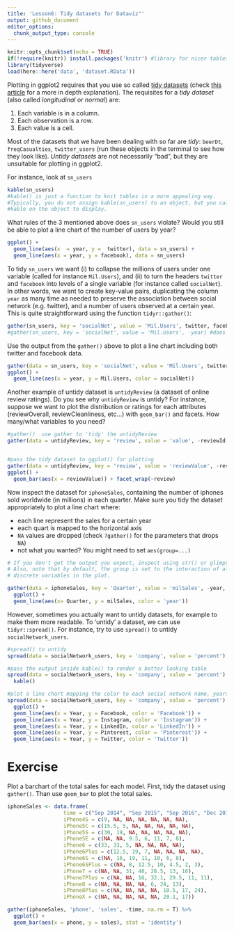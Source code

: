 ```yaml
---
title: 'Lesson6: Tidy datasets for Dataviz"'
output: github_document
editor_options: 
  chunk_output_type: console
---
```


```r
knitr::opts_chunk$set(echo = TRUE)
if(!require(knitr)) install.packages('knitr') #library for nicer tables in html/pdf
library(tidyverse)
load(here::here('data', 'dataset.RData'))
```


Plotting in ggplot2 requires that you use so called [tidy datasets](http://r4ds.had.co.nz/tidy-data.html) (check
[this article](http://vita.had.co.nz/papers/tidy-data.html) for a more in depth explanation). The requisites for a _tidy dataset_ (also called _longitudinal_ or _normal_) are:

  1. Each variable is in a column.
  2. Each observation is a row.
  3. Each value is a cell.

Most of the datasets that we have been dealing with so far are *tidy*: `beerDt`, `freqCasualties`, `twitter_users` (run these objects in the terminal to see how they look like). *Untidy datasets* are not necessarily "bad", but they are unsuitable for plotting in ggplot2. 

For instance, look at `sn_users`
```r
kable(sn_users) 
#kable() is just a function to knit tables in a more appealing way. 
#Typically, you do not assign kable(sn_users) to an object, but you call 
#kable on the object to display.
```

What rules of the 3 mentioned above does `sn_users` violate? Would you still be able to plot a line chart of the number of users by year?

```r
ggplot() +
  geom_line(aes(x  = year, y =  twitter), data = sn_users) +
  geom_line(aes(x = year, y = facebook), data = sn_users)
```

To tidy `sn_users` we want (i) to collapse the millions of users under one variable (called for instance `Mil.Users`), and (ii) to turn the headers `twitter` and `facebook` into levels of a single variable (for instance called `socialNet`). In other words, we want to create key-value pairs, duplicating the column `year` as many time as needed to preserve the association between social network (e.g. twitter), and a number of users observed at a certain year. This is quite straightforward using the function `tidyr::gather()`:

```r
gather(sn_users, key = 'socialNet', value = 'Mil.Users', twitter, facebook) 
#gather(sn_users, key = 'socialNet', value = 'Mil.Users', -year) #does the same as above: keeps everything BUT year
```

Use the output from the `gather()` above to plot a line chart including both twitter and facebook data.

```r
gather(data = sn_users, key = 'socialNet', value = 'Mil.Users', twitter, facebook) %>% 
ggplot() +
  geom_line(aes(x = year, y = Mil.Users, color = socialNet))
```

Another example of untidy dataset is `untidyReview` (a dataset of online review ratings). Do you see why `untidyReview` is untidy? For instance, suppose we want to plot the distribution or ratings for each attributes (reviewOverall, reviewCleanliness, etc...) with `geom_bar()` and facets. How many/what variables to you need?

```r
#gather()  use gather to 'tidy' the untidyReview
gather(data = untidyReview, key = 'review', value = 'value', -reviewId, -reviewStayYear)


#pass the tidy dataset to ggplot() for plotting
gather(data = untidyReview, key = 'review', value = 'reviewValue', -reviewId, -reviewStayYear) %>%
ggplot() +
  geom_bar(aes(x = reviewValue)) + facet_wrap(~review)
```


Now inspect the dataset for `iphoneSales`, containing the number of iphones sold worldwide (in millions) in each quarter. Make sure you tidy the dataset appropriately to plot a line chart where:

 - each line represent the sales for a certain year
 - each quart is mapped to the horizontal axis
 - `NA` values are dropped (check `?gather()` for the parameters that drops `NA`)
 - not what you wanted? You might need to set `aes(group=...)`
 
```r
# If you don't get the output you expect, inspect using str() or glimpse()
# Also, note that by default, the group is set to the interaction of all 
# discrete variables in the plot.

gather(data = iphoneSales, key = 'Quarter', value = 'milSales', -year, na.rm = TRUE) %>% 
  ggplot() +
  geom_line(aes(x= Quarter, y = milSales, color = 'year'))
```
 

However, sometimes you actually want to untidy datasets, for example to make them more readable. To 'untidy' a dataset, we can use `tidyr::spread()`. For instance, try to use `spread()` to untidy `socialNetwork_users`.

```r
#spread() to untidy
spread(data = socialNetwork_users, key = 'company', value = 'percent')

#pass the output inside kable() to render a better looking table
spread(data = socialNetwork_users, key = 'company', value = 'percent') %>%
  kable()

#plot a line chart mapping the color to each social network name, years to the horizontal axis, and percent to the vertical axis
spread(data = socialNetwork_users, key = 'company', value = 'percent') %>%
  ggplot() +
  geom_line(aes(x = Year, y = Facebook, color = 'Facebook')) +
  geom_line(aes(x = Year, y = Instagram, color = 'Instagram')) +
  geom_line(aes(x = Year, y = LinkedIn, color = 'LinkedIn')) +
  geom_line(aes(x = Year, y = Pinterest, color = 'Pinterest')) + 
  geom_line(aes(x = Year, y = Twitter, color = 'Twitter'))
```


# Exercise

Plot a barchart of the total sales for each model. First, tidy the dataset using `gather()`. Than use `geom_bar` to plot the total sales. 

```r
iphoneSales <- data.frame(
                  time = c("Sep 2014", "Sep 2015", "Sep 2016", "Dec 2016", "Sep 2017", "Dec 2017", "Jun 2018"), 
                  iPhone4S = c(9, NA, NA, NA, NA, NA, NA), 
                  iPhone5C = c(15.5, 5, NA, NA, NA, NA, NA), 
                  iPhone5S = c(30, 19, NA, NA, NA, NA, NA), 
                  iPhoneSE = c(NA, NA, 9.5, 6, 11, 7, 8), 
                  iPhone6 = c(33, 33, 5, NA, NA, NA, NA), 
                  iPhone6Plus = c(12.5, 19, 7, NA, NA, NA, NA), 
                  iPhone6S = c(NA, 16, 19, 11, 10, 6, 8), 
                  iPhone6SPlus = c(NA, 8, 12.5, 10, 4.5, 2, 3), 
                  iPhone7 = c(NA, NA, 31, 40, 28.5, 13, 16), 
                  iPhone7Plus = c(NA, NA, 16, 32.1, 29.5, 11, 11), 
                  iPhone8 = c(NA, NA, NA, NA, 6, 24, 13), 
                  iPhone8Plus = c(NA, NA, NA, NA, 10.5, 17, 24), 
                  iPhoneX = c(NA, NA, NA, NA, NA, 20.1, 17))

gather(iphoneSales, 'phone', 'sales', -time, na.rm = T) %>%
  ggplot() +
  geom_bar(aes(x = phone, y = sales), stat = 'identity')
```




